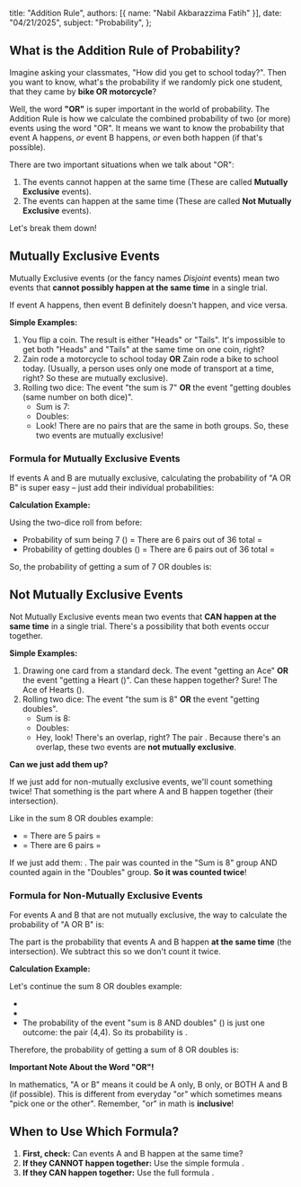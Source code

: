   title: "Addition Rule",
  authors: [{ name: "Nabil Akbarazzima Fatih" }],
  date: "04/21/2025",
  subject: "Probability",
};

## What is the Addition Rule of Probability?

Imagine asking your classmates, "How did you get to school today?". Then you want to know, what's the probability if we randomly pick one student, that they came by **bike OR motorcycle**?

Well, the word **"OR"** is super important in the world of probability. The Addition Rule is how we calculate the combined probability of two (or more) events using the word "OR". It means we want to know the probability that event A happens, _or_ event B happens, _or_ even both happen (if that's possible).

There are two important situations when we talk about "OR":

1.  The events cannot happen at the same time (These are called **Mutually Exclusive** events).
2.  The events can happen at the same time (These are called **Not Mutually Exclusive** events).

Let's break them down!

## Mutually Exclusive Events

Mutually Exclusive events (or the fancy names _Disjoint_ events) mean two events that **cannot possibly happen at the same time** in a single trial.

If event A happens, then event B definitely doesn't happen, and vice versa.

**Simple Examples:**

1.  You flip a coin. The result is either "Heads" or "Tails". It's impossible to get both "Heads" and "Tails" at the same time on one coin, right?
2.  Zain rode a motorcycle to school today **OR** Zain rode a bike to school today. (Usually, a person uses only one mode of transport at a time, right? So these are mutually exclusive).
3.  Rolling two dice: The event "the sum is 7" **OR** the event "getting doubles (same number on both dice)".
    - Sum is 7: <InlineMath math="(1,6), (2,5), (3,4), (4,3), (5,2), (6,1)" />
    - Doubles: <InlineMath math="(1,1), (2,2), (3,3), (4,4), (5,5), (6,6)" />
    - Look! There are no pairs that are the same in both groups. So, these two events are mutually exclusive!

### Formula for Mutually Exclusive Events

If events A and B are mutually exclusive, calculating the probability of "A OR B" is super easy – just add their individual probabilities:

<BlockMath math="P(A \text{ or } B) = P(A) + P(B)" />

**Calculation Example:**

Using the two-dice roll from before:

- Probability of sum being 7 (<InlineMath math="P(S=7)" />) = There are 6 pairs out of 36 total = <InlineMath math="6/36" />
- Probability of getting doubles (<InlineMath math="P(\text{Doubles})" />) = There are 6 pairs out of 36 total = <InlineMath math="6/36" />

So, the probability of getting a sum of 7 OR doubles is:

<BlockMath math="P(S=7 \text{ or Doubles}) = P(S=7) + P(\text{Doubles}) = \frac{6}{36} + \frac{6}{36} = \frac{12}{36} = \frac{1}{3}" />

## Not Mutually Exclusive Events

Not Mutually Exclusive events mean two events that **CAN happen at the same time** in a single trial. There's a possibility that both events occur together.

**Simple Examples:**

1.  Drawing one card from a standard deck. The event "getting an Ace" **OR** the event "getting a Heart (<InlineMath math="\heartsuit" />)". Can these happen together? Sure! The Ace of Hearts (<InlineMath math="A\heartsuit" />).
2.  Rolling two dice: The event "the sum is 8" **OR** the event "getting doubles".
    - Sum is 8: <InlineMath math="(2,6), (3,5), (4,4), (5,3), (6,2)" />
    - Doubles: <InlineMath math="(1,1), (2,2), (3,3), (4,4), (5,5), (6,6)" />
    - Hey, look! There's an overlap, right? The pair <InlineMath math="(4,4)" />. Because there's an overlap, these two events are **not mutually exclusive**.

**Can we just add them up?**

If we just add <InlineMath math="P(A) + P(B)" /> for non-mutually exclusive events, we'll count something twice! That something is the part where A and B happen together (their intersection).

Like in the sum 8 OR doubles example:

- <InlineMath math="P(S=8)" /> = There are 5 pairs = <InlineMath math="5/36" />
- <InlineMath math="P(\text{Doubles})" /> = There are 6 pairs = <InlineMath math="6/36" />

If we just add them: <InlineMath math="5/36 + 6/36 = 11/36" />. The pair <InlineMath math="(4,4)" /> was counted in the "Sum is 8" group AND counted again in the "Doubles" group. **So it was counted twice**!

### Formula for Non-Mutually Exclusive Events

For events A and B that are not mutually exclusive, the way to calculate the probability of "A OR B" is:

<BlockMath math="P(A \text{ or } B) = P(A) + P(B) - P(A \text{ and } B)" />

The <InlineMath math="P(A \text{ and } B)" /> part is the probability that events A and B happen **at the same time** (the intersection). We subtract this so we don't count it twice.

**Calculation Example:**

Let's continue the sum 8 OR doubles example:

- <InlineMath math="P(S=8) = 5/36" />
- <InlineMath math="P(\text{Doubles}) = 6/36" />
- The probability of the event "sum is 8 AND doubles" (<InlineMath math="P(S=8 \text{ and Doubles})" />) is just one outcome: the pair (4,4). So its probability is <InlineMath math="1/36" />.

Therefore, the probability of getting a sum of 8 OR doubles is:

<div className="flex flex-col gap-4">
  <BlockMath math="P(S=8 \text{ or Doubles}) = P(S=8) + P(\text{Doubles}) - P(S=8 \text{ and Doubles})" />
  <BlockMath math="= \frac{5}{36} + \frac{6}{36} - \frac{1}{36} = \frac{10}{36} = \frac{5}{18}" />
</div>

**Important Note About the Word "OR"!**

In mathematics, "A or B" means it could be A only, B only, or BOTH A and B (if possible). This is different from everyday "or" which sometimes means "pick one or the other". Remember, "or" in math is **inclusive**!

## When to Use Which Formula?

1.  **First, check:** Can events A and B happen at the same time?
2.  **If they CANNOT happen together:** Use the simple formula <InlineMath math="P(A \text{ or } B) = P(A) + P(B)" />.
3.  **If they CAN happen together:** Use the full formula <InlineMath math="P(A \text{ or } B) = P(A) + P(B) - P(A \text{ and } B)" />.
